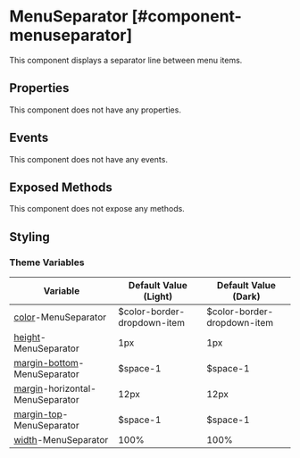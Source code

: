
# MenuSeparator [#component-menuseparator]

This component displays a separator line between menu items.



## Properties

This component does not have any properties.

## Events

This component does not have any events.

## Exposed Methods

This component does not expose any methods.

## Styling



### Theme Variables

| Variable | Default Value (Light) | Default Value (Dark) |
| --- | --- | --- |
| [color](../styles-and-themes/common-units/#color)-MenuSeparator | $color-border-dropdown-item | $color-border-dropdown-item |
| [height](../styles-and-themes/common-units/#size)-MenuSeparator | 1px | 1px |
| [margin-bottom](../styles-and-themes/common-units/#size)-MenuSeparator | $space-1 | $space-1 |
| [margin](../styles-and-themes/common-units/#size)-horizontal-MenuSeparator | 12px | 12px |
| [margin-top](../styles-and-themes/common-units/#size)-MenuSeparator | $space-1 | $space-1 |
| [width](../styles-and-themes/common-units/#size)-MenuSeparator | 100% | 100% |

